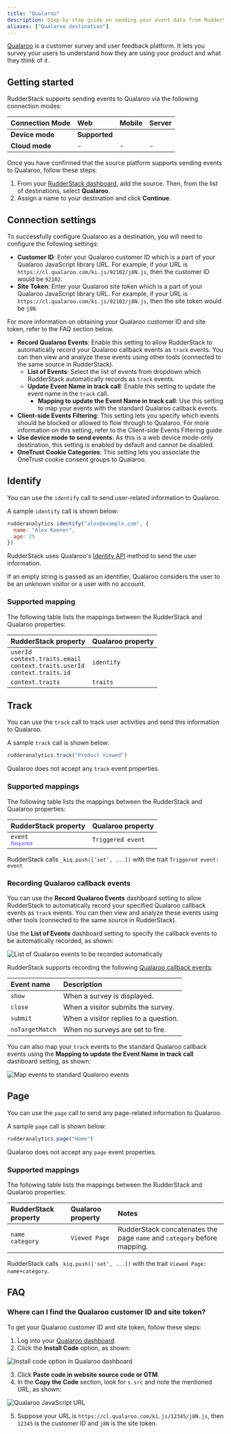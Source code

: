```yaml
---
title: "Qualaroo"
description: Step-by-step guide on sending your event data from RudderStack to Qualaroo.
aliases: ["Qualaroo destination"]
---
```


[Qualaroo](https://qualaroo.com/) is a customer survey and user feedback platform. It lets you survey your users to understand how they are using your product and what they think of it.

## Getting started

RudderStack supports sending events to Qualaroo via the following <Link to="/destinations/rudderstack-connection-modes/">connection modes</Link>:

| **Connection Mode** | **Web**       | **Mobile**    | **Server**    |
| :------------------ | :------------ | :------------ | :------------ |
| **Device mode**     |        **Supported**       |               |               |
| **Cloud mode**      |        -       |  -   |   -            |

Once you have confirmed that the source platform supports sending events to Qualaroo, follow these steps:

1. From your [RudderStack dashboard](https://app.rudderstack.com/), add the source. Then, from the list of destinations, select **Qualaroo**.
2. Assign a name to your destination and click **Continue**.

## Connection settings

To successfully configure Qualaroo as a destination, you will need to configure the following settings:

- **Customer ID**: Enter your Qualaroo customer ID which is a part of your Qualaroo JavaScript library URL. For example, if your URL is `https://cl.qualaroo.com/ki.js/92102/j8N.js`, then the customer ID would be `92102`.
- **Site Token**: Enter your Qualaroo site token which is a part of your Qualaroo JavaScript library URL. For example, if your URL is `https://cl.qualaroo.com/ki.js/92102/j8N.js`, then the site token would be `j8N`.

<div class="infoBlock">
For more information on obtaining your Qualaroo customer ID and site token, refer to the <Link to="#faq">FAQ</Link> section below.
</div>

- **Record Qualaroo Events**: Enable this setting to allow RudderStack to automatically record your Qualaroo callback events as `track` events. You can then view and analyze these events using other tools (connected to the same source in RudderStack). 
  - **List of Events**: Select the list of events from dropdown which RudderStack automatically records as `track` events.
  - **Update Event Name in track call**: Enable this setting to update the event name in the `track` call.
    - **Mapping to update the Event Name in track call**: Use this setting to map your events with the standard Qualaroo callback events.
- **Client-side Events Filtering**: This setting lets you specify which events should be blocked or allowed to flow through to Qualaroo. For more information on this setting, refer to the <Link to="/sources/sdks/event-filtering/">Client-side Events Filtering</Link> guide.
- **Use device mode to send events**: As this is a <Link to="https://www.rudderstack.com/docs/destinations/rudderstack-connection-modes/#device-mode">web device mode</Link>-only destination, this setting is enabled by default and cannot be disabled.
- **OneTrust Cookie Categories**: This setting lets you associate the <Link to="/sources/sdks/rudderstack-javascript-sdk/consent-managers/onetrust/">OneTrust</Link> cookie consent groups to Qualaroo.

## Identify

You can use the <Link to="/event-spec/standard-events/identify/">`identify`</Link> call to send user-related information to Qualaroo.

A sample `identify` call is shown below:

```javascript
rudderanalytics.identify("alex@example.com", {
  name: "Alex Keener",
  age: 25
})
```

RudderStack uses Qualaroo's [Identity API](https://help.qualaroo.com/hc/en-us/articles/201956628-Using-the-Identity-API-call) method to send the user information.

<div class="infoBlock">
If an empty string is passed as an identifier, Qualaroo considers the user to be an unknown visitor or a user with no account.
</div>

### Supported mapping

The following table lists the mappings between the RudderStack and Qualaroo properties:

| RudderStack property | Qualaroo property  |
|:---------------------|:-------------|
| `userId` <br/> `context.traits.email` <br/> `context.traits.userId` <br /> `context.traits.id` | `identify` | 
| `context.traits` | `traits` |

## Track

You can use the <Link to="/event-spec/standard-events/track/">`track`</Link> call to track user activities and send this information to Qualaroo.

A sample `track` call is shown below:

```javascript
rudderanalytics.track("Product Viewed")
```

<div class="warningBlock">
Qualaroo does not accept any <code class="inline-code">track</code> event properties.
</div>

### Supported mappings

The following table lists the mappings between the RudderStack and Qualaroo properties:

| RudderStack property | Qualaroo property |
|:---------------------|:-------------|
| `event` <br /><span style="color: #4D4DFF;font-size:12px;">Required</span> | `Triggered event` |

<div class="infoBlock">
RudderStack calls <code class="inline-code">_kiq.push(['set', ...])</code> with the trait <code class="inline-code">Triggered event: event</code> 
</div>

### Recording Qualaroo callback events

You can use the **Record Qualaroo Events** dashboard setting to allow RudderStack to automatically record your specified Qualaroo callback events as `track` events. You can then view and analyze these events using other tools (connected to the same source in RudderStack). 

Use the **List of Events** dashboard setting to specify the callback events to be automatically recorded, as shown:

<img src="../../assets/event-stream-destinations/qualaroo-event-list.png" alt="List of Qualaroo events to be recorded automatically"/>

<br/>

RudderStack supports recording the following [Qualaroo callback events](https://help.qualaroo.com/hc/en-us/articles/201447336-Using-Event-Handler-Callbacks):

| Event name | Description |
| :-----| :-----| 
| `show` | When a survey is displayed. |
| `close` | When a visitor submits the survey. |
| `submit` | When a visitor replies to a question. |
| `noTargetMatch` | When no surveys are set to fire. |

You can also map your `track` events to the standard Qualaroo callback events using the **Mapping to update the Event Name in track call** dashboard setting, as shown:

<img src="../../assets/event-stream-destinations/qualaroo-update-event-name.png" alt="Map events to standard Qualaroo events"/>

## Page

You can use the <Link to="/event-spec/standard-events/page/">`page`</Link> call to send any page-related information to Qualaroo.

A sample `page` call is shown below:

```javascript
rudderanalytics.page("Home")
```

<div class="warningBlock">
Qualaroo does not accept any <code class="inline-code">page</code> event properties.
</div>

### Supported mappings

The following table lists the mappings between the RudderStack and Qualaroo properties:

| RudderStack property | Qualaroo property | Notes |
|:---------------------|:-------------| :-----| 
| `name` <br /> `category` | `Viewed Page` | RudderStack concatenates the page `name` and `category` before mapping. |

<div class="infoBlock">
RudderStack calls <code class="inline-code">_kiq.push(['set', ...])</code> with the trait <code class="inline-code">Viewed Page: name+category</code>.
</div>

## FAQ

### Where can I find the Qualaroo customer ID and site token?

To get your Qualaroo customer ID and site token, follow these steps:

1. Log into your [Qualaroo dashboard](https://app.qualaroo.com/dashboard).
2. Click the **Install Code** option, as shown:

<img src="../../assets/event-stream-destinations/qualaroo-install-code.png" alt="Install code option in Qualaroo dashboard"/>

3. Click **Paste code in website source code or GTM**.
4. In the **Copy the Code** section, look for `s.src` and note the mentioned URL, as shown:

<img src="../../assets/event-stream-destinations/qualaroo-js-url.png" alt="Qualaroo JavaScript URL"/>

5. Suppose your URL is `https://cl.qualaroo.com/ki.js/12345/j8N.js`, then `12345` is the customer ID and `j8N` is the site token.